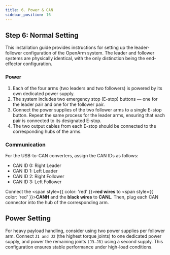 ```yaml
---
title: 6. Power & CAN
sidebar_position: 16
---
```



## Step 6: Normal Setting

This installation guide provides instructions for setting up the leader-follower configuration of the OpenArm system. The leader and follower systems are physically identical, with the only distinction being the end-effector configuration.

### Power

1. Each of the four arms (two leaders and two followers) is powered by its own dedicated power supply.
2. The system includes two emergency stop (E-stop) buttons — one for the leader pair and one for the follower pair.
3. Connect the power supplies of the two follower arms to a single E-stop button. Repeat the same process for the leader arms, ensuring that each pair is connected to its designated E-stop.
4. The two output cables from each E-stop should be connected to the corresponding hubs of the arms.

### Communication

For the USB-to-CAN converters, assign the CAN IDs as follows:
- CAN ID 0: Right Leader
- CAN ID 1: Left Leader
- CAN ID 2: Right Follower
- CAN ID 3: Left Follower

Connect the <span style={{ color: 'red' }}>**red wires**</span> to <span style={{ color: 'red' }}>**CANH**</span> and the **black wires** to **CANL**. Then, plug each CAN connector into the hub of the corresponding arm.

<BlockImage src="hardware/electronics-guide/nomal-config.png" alt="nomal config" width="110%" />

## Power Setting

For heavy payload handling, consider using two power supplies per follower arm. Connect `J1 and J2` (the highest torque joints) to one dedicated power supply, and power the remaining joints `(J3–J8)` using a second supply. This configuration ensures stable performance under high-load conditions.

<BlockImage src="hardware/electronics-guide/power-config.png" alt="power config" width="70%" />
